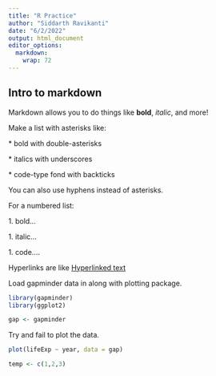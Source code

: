 ```yaml
---
title: "R Practice"
author: "Siddarth Ravikanti"
date: "6/2/2022"
output: html_document
editor_options: 
  markdown: 
    wrap: 72
---
```


## Intro to markdown

Markdown allows you to do things like **bold**, *italic*, and more!

Make a list with asterisks like:

\* bold with double-asterisks

\* italics with underscores

\* code-type fond with backticks

You can also use hyphens instead of asterisks.

For a numbered list:

1\. bold...

1\. italic...

1\. code....

Hyperlinks are like [Hyperlinked text](https://mylink.org)


Load gapminder data in along with plotting package.

```r
library(gapminder)
library(ggplot2)

gap <- gapminder


```

Try and fail to plot the data.

```r
plot(lifeExp ~ year, data = gap)


```

```r
temp <- c(1,2,3)

```
